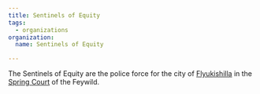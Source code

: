 ```yaml
---
title: Sentinels of Equity
tags:
  - organizations
organization:
  name: Sentinels of Equity

---
```


The Sentinels of Equity are the police force for the city of
[Flyukishilla](/locations/flyukishilla/) in the
[Spring Court](/locations/spring-court/) of the Feywild.
